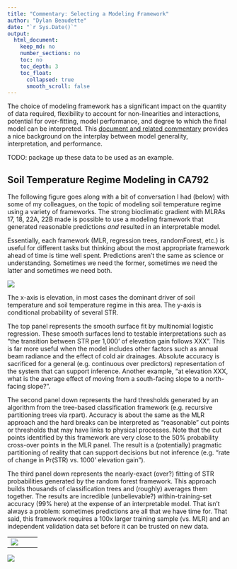 ```yaml
---
title: "Commentary: Selecting a Modeling Framework"
author: "Dylan Beaudette"
date: "`r Sys.Date()`"
output:
  html_document:
    keep_md: no
    number_sections: no
    toc: no
    toc_depth: 3
    toc_float:
      collapsed: true
      smooth_scroll: false
---
```




The choice of modeling framework has a significant impact on the quantity of data required, flexibility to account for non-linearities and interactions, potential for over-fitting, model performance, and degree to which the final model can be interpreted. This [document and related commentary](http://www.fharrell.com/post/stat-ml2/) provides a nice background on the interplay between model generality, interpretation, and performance.


TODO: package up these data to be used as an example.


## Soil Temperature Regime Modeling in CA792

The following figure goes along with a bit of conversation I had (below) with some of my colleagues, on the topic of modeling soil temperature regime using a variety of frameworks. The strong bioclimatic gradient with MLRAs 17, 18, 22A, 22B made is possible to use a modeling framework that generated reasonable predictions *and* resulted in an interpretable model.

Essentially, each framework (MLR, regression trees, randomForest, etc.) is useful for different tasks but thinking about the most appropriate framework ahead of time is time well spent. Predictions aren't the same as science or understanding. Sometimes we need the former, sometimes we need the latter and sometimes we need both.


![](str_vs_elev-model-comparison.png)

The x-axis is elevation, in most cases the dominant driver of soil temperature and soil temperature regime in this area. The y-axis is conditional probability of several STR.


The top panel represents the smooth surface fit by multinomial logistic regression. These smooth surfaces lend to testable interpretations such as "the transition between STR per 1,000' of elevation gain follows XXX". This is far more useful when the model includes other factors such as annual beam radiance and the effect of cold air drainages. Absolute accuracy is sacrificed for a general (e.g. continuous over predictors) representation of the system that can support inference. Another example, "at elevation XXX, what is the average effect of moving from a south-facing slope to a north-facing slope?".

The second panel down represents the hard thresholds generated by an algorithm from the tree-based classification framework (e.g. recursive partitioning trees via rpart). Accuracy is about the same as the MLR approach and the hard breaks can be interpreted as "reasonable" cut points or thresholds that may have links to physical processes. Note that the cut points identified by this framework are very close to the 50% probability cross-over points in the MLR panel. The result is a (potentially) pragmatic partitioning of reality that can support decisions but not inference (e.g. "rate of change in Pr(STR) vs. 1000' elevation gain").

The third panel down represents the nearly-exact (over?) fitting of STR probabilities generated by the random forest framework. This approach builds thousands of classification trees and (roughly) averages them together. The results are incredible (unbelievable?) within-training-set accuracy (99% here) at the expense of an interpretable model. That isn't always a problem: sometimes predictions are all that we have time for. That said, this framework requires a 100x larger training sample (vs. MLR) and an independent validation data set before it can be trusted on new data.


---------------------------------
![](https://imgs.xkcd.com/comics/machine_learning.png)

---------------------------------
![](model-meme.jpg)


